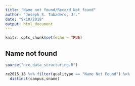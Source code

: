 ```yaml
---
title: "Name not found/Record Not found"
author: "Joseph S. Tabadero, Jr."
date: "9/10/2018"
output: html_document
---
```


```r
knitr::opts_chunk$set(echo = TRUE)
```

## Name not found

```r
source("nce_data_structuring.R")
```

```r
re2015_18 %>% filter(qualitype == "Name Not Found") %>%
  distinct(campus,sname)
```

